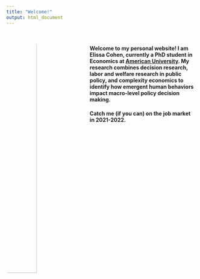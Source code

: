 ---
title: "Welcome!"
output: html_document
---
<br>
<!-- ![](C:\Users\eliss\OneDrive\Personal_Website\images\20190713_133444.jpg){width=35%} -->
<img src = "images/20190713_133444.jpg" style = "width:40%; margin-right: 20px; border-radius: 50%" align = "left">


#### Welcome to my personal website! I am Elissa Cohen, currently a PhD student in Economics at [American University](https://www.american.edu/cas/economics/). My research combines decision research, labor and welfare research in public policy, and complexity economics to identify how emergent human behaviors impact macro-level policy decision making. 

#### Catch me (if you can) on the job market in 2021-2022.